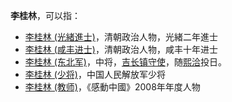 '''李桂林'''，可以指：
*[[李桂林_(光緒進士)|李桂林 (光緒進士)]]，清朝政治人物，光緒二年進士
*[[李桂林_(咸丰进士)|李桂林 (咸丰进士)]]，清朝政治人物，咸丰十年进士
*[[李桂林_(东北军)|李桂林 (东北军)]]，中将，[[吉长镇守使|吉长镇守使]]，随[[熙洽|熙洽]]投日。
*[[李桂林_(少将)|李桂林 (少将)]]，中国人民解放军少将
*[[李桂林_(教师)|李桂林 (教师)]]，《感動中國》2008年年度人物
{{Disambig|G|cat=三字李姓人名消歧义}}
